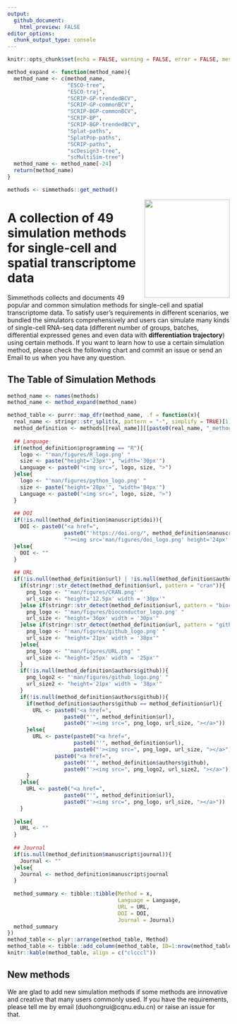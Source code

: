 ```yaml
---
output:
  github_document:
    html_preview: FALSE
editor_options: 
  chunk_output_type: console
---
```


```r
knitr::opts_chunk$set(echo = FALSE, warning = FALSE, error = FALSE, message = FALSE)
```

```r
method_expand <- function(method_name){
  method_name <- c(method_name,
                   "ESCO-tree",
                   "ESCO-traj",
                   "SCRIP-GP-trendedBCV",
                   "SCRIP-GP-commonBCV",
                   "SCRIP-BGP-commonBCV",
                   "SCRIP-BP",
                   "SCRIP-BGP-trendedBCV",
                   "Splat-paths",
                   "SplatPop-paths",
                   "SCRIP-paths",
                   "scDesign3-tree",
                   "scMultiSim-tree")
  method_name <- method_name[-24]
  return(method_name)
}
```


```r
methods <- simmethods::get_method()
```

<img src="man/figures/simmethods_logo.png" align="right" width = "193px" height="223px"/>

# A collection of 49 simulation methods for single-cell and spatial transcriptome data

Simmethods collects and documents 49 popular and common simulation methods for single-cell and spatial transcriptome data. To satisfy user's requirements in different scenarios, we bundled the simulators comprehensively and users can simulate many kinds of single-cell RNA-seq data (different number of groups, batches, differential expressed genes and even data with **differentiation trajectory**) using certain methods. If you want to learn how to use a certain simulation method, please check the following chart and commit an issue or send an Email to us when you have any question.

## The Table of Simulation Methods

```r
method_name <- names(methods)
method_name <- method_expand(method_name)

method_table <- purrr::map_dfr(method_name, .f = function(x){
  real_name <- stringr::str_split(x, pattern = "-", simplify = TRUE)[1]
  method_definition <- methods[[real_name]][[paste0(real_name, "_method")]]
  
  ## Language
  if(method_definition$programming == "R"){
    logo <- "'man/figures/R_logo.png' "
    size <- paste("height='23px'", "width='30px'")
    Language <- paste0("<img src=", logo, size, ">")
  }else{
    logo <- "'man/figures/python_logo.png' "
    size <- paste("height='28px'", "width='84px'")
    Language <- paste0("<img src=", logo, size, ">")
  }
  
  ## DOI
  if(!is.null(method_definition$manuscript$doi)){
    DOI <- paste0("<a href=",
                  paste0("'https://doi.org/", method_definition$manuscript$doi),
                  "'><img src='man/figures/doi_logo.png' height='24px' width = '24px'></a>")
  }else{
    DOI <- ""
  }
  
  ## URL
  if(!is.null(method_definition$url) | !is.null(method_definition$authors$github)){
    if(stringr::str_detect(method_definition$url, pattern = "cran")){
      png_logo <- "'man/figures/CRAN.png' "
      url_size <- "height='12.5px' width = '30px'"
    }else if(stringr::str_detect(method_definition$url, pattern = "bioconductor")){
      png_logo <- "'man/figures/bioconductor_logo.png' "
      url_size <- "height='36px' width = '30px'"
    }else if(stringr::str_detect(method_definition$url, pattern = "github")){
      png_logo <- "'man/figures/github_logo.png' "
      url_size <- "height='21px' width = '38px'"
    }else{
      png_logo <- "'man/figures/URL.png' "
      url_size <- "height='25px' width = '25px'"
    }
    if(!is.null(method_definition$authors$github)){
      png_logo2 <- "'man/figures/github_logo.png' "
      url_size2 <- "height='21px' width = '38px'"
    }
    if(!is.null(method_definition$authors$github)){
      if(method_definition$authors$github == method_definition$url){
        URL <- paste0("<a href=",
                  paste0("'", method_definition$url),
                  paste0("'><img src=", png_logo, url_size, "></a>"))
      }else{
        URL <- paste(paste0("<a href=",
                     paste0("'", method_definition$url),
                     paste0("'><img src=", png_logo, url_size, "></a>")),
               paste0("<a href=",
                  paste0("'", method_definition$authors$github),
                  paste0("'><img src=", png_logo2, url_size2, "></a>")))
      }
    }else{
      URL <- paste0("<a href=",
                  paste0("'", method_definition$url),
                  paste0("'><img src=", png_logo, url_size, "></a>"))
    }
    
  }else{
    URL <- ""
  }
  
  ## Journal
  if(is.null(method_definition$manuscript$journal)){
    Journal <- ""
  }else{
    Journal <- method_definition$manuscript$journal
  }
  
  method_summary <- tibble::tibble(Method = x,
                                   Language = Language,
                                   URL = URL,
                                   DOI = DOI,
                                   Journal = Journal)
  method_summary
})
method_table <- plyr::arrange(method_table, Method)
method_table <- tibble::add_column(method_table, ID=1:nrow(method_table), .before = "Method")
knitr::kable(method_table, align = c("clcccl"))
```

## New methods

We are glad to add new simulation methods if some methods are innovative and creative that many users commonly used. If you have the requirements, please tell me by email (duohongrui@cqnu.edu.cn) or raise an issue for that.
